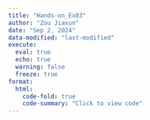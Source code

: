 ```yaml
---
title: "Hands-on_Ex03"
author: "Zou Jiaxun"
date: "Sep 2, 2024"
data-modified: "last-modified"
execute: 
  eval: true
  echo: true
  warning: false
  freeze: true
format:
  html:
    code-fold: true
    code-summary: "Click to view code"
---
```

